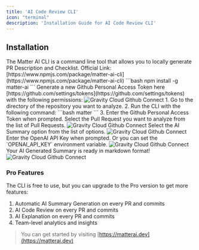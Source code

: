 ```yaml
---
title: 'AI Code Review CLI'
icon: "terminal"
description: 'Installation Guide for AI Code Review CLI'
---
```

## Installation

<Note>
The Matter AI CLI is a command line tool that allows you to locally generate PR Description and Checklist. Official Link: [https://www.npmjs.com/package/matter-ai-cli](https://www.npmjs.com/package/matter-ai-cli)
</Note>

<Steps>

<Step title="Install the Matter AI CLI from NPM">
```bash
npm install -g matter-ai
```
</Step>
<Step title="Generate a new Github Personal Access Token (Classic)">
Generate a new Github Personal Access Token here [https://github.com/settings/tokens](https://github.com/settings/tokens) with the following permissions:
<Frame>
<img
  className="block"
  src="/images/cli/matter-cli-github-token.png"
  alt="Gravity Cloud Github Connect"
/>
</Frame>
</Step>
<Step title="Run the CLI">
1. Go to the directory of the repository you want to analyze.
2. Run the CLI with the following command:
```bash
matter
```
3. Enter the Github Personal Access Token when prompted.
</Step>
<Step title="Select the Pull Request">
Select the Pull Request you want to analyze from the list of Pull Requests.
<Frame>
<img
  className="block"
  src="/images/cli/matter-cli-pr-select.png"
  alt="Gravity Cloud Github Connect"
/>
</Frame>
</Step>
<Step title="Select the AI Summary Generation">
Select the AI Summary option from the list of options.
<Frame>
<img
  className="block"
  src="/images/cli/matter-cli-pr-generate-summary.png"
  alt="Gravity Cloud Github Connect"
/>
</Frame>
</Step>
<Step title="Enter OpenAI API Key">
Enter the OpenAI API Key when prompted. Or you can set the `OPENAI_API_KEY` environment variable.
<Frame>
<img
  className="block"
  src="/images/cli/matter-cli-open-ai.png"
  alt="Gravity Cloud Github Connect"
/>
</Frame>
</Step>
<Step title="Your AI Generated Summary is Ready">
Your AI Generated Summary is ready in markdown format!
<Frame>
<img
  className="block"
  src="/images/cli/matter-cli-pr-summary.png"
  alt="Gravity Cloud Github Connect"
/>
</Frame>
</Step>
</Steps>

### Pro Features
The CLI is free to use, but you can upgrade to the Pro version to get more features:
1. Automatic AI Summary Generation on every PR and commits
2. AI Code Review on every PR and commits
3. AI Explanation on every PR and commits
4. Team-level analytics and insights

> You can get started by visiting [https://matterai.dev](https://matterai.dev)